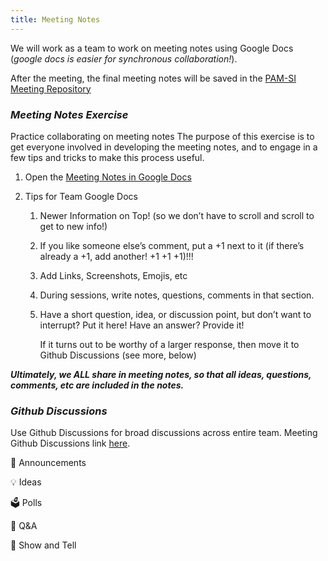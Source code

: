 ```yaml
---
title: Meeting Notes
---
```


We will work as a team to work on meeting notes using Google Docs (*google docs is easier for synchronous collaboration!*).

After the meeting, the final meeting notes will be saved in the [PAM-SI Meeting Repository](https://github.com/SAEL-SWFSC/PAM-SI-Mtg-March2024)

### ***Meeting Notes Exercise***

Practice collaborating on meeting notes The purpose of this exercise is to get everyone involved in developing the meeting notes, and to engage in a few tips and tricks to make this process useful.

1.  Open the [Meeting Notes in Google Docs](https://docs.google.com/document/d/17LR4afSfSn0ChqedIEqsEhJ8r-H_nwMozHPHiBUQ_4I/edit?usp=sharing)

2.  Tips for Team Google Docs

    1.  Newer Information on Top! (so we don't have to scroll and scroll to get to new info!)

    2.  If you like someone else's comment, put a +1 next to it (if there's already a +1, add another! +1 +1 +1)!!!

    3.  Add Links, Screenshots, Emojis, etc

    4.  During sessions, write notes, questions, comments in that section.

    5.  Have a short question, idea, or discussion point, but don't want to interrupt? Put it here! Have an answer? Provide it!

        If it turns out to be worthy of a larger response, then move it to Github Discussions (see more, below)

***Ultimately, we ALL share in meeting notes, so that all ideas, questions, comments, etc are included in the notes.***

### ***Github Discussions***

Use Github Discussions for broad discussions across entire team. Meeting Github Discussions link [here](https://github.com/SAEL-SWFSC/PAM-SI-Mtg-March2024/discussions).

📣 Announcements

💡 Ideas

🗳️ Polls

🙏 Q&A

🙌 Show and Tell
